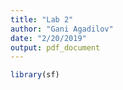 ```yaml
---
title: "Lab 2"
author: "Gani Agadilov"
date: "2/20/2019"
output: pdf_document
---
```


```r
library(sf)
```
